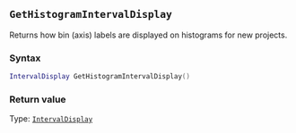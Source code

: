 ::: {.minipage data-latex="{\textwidth}"}
## `GetHistogramIntervalDisplay`

Returns how bin (axis) labels are displayed on histograms\index{graphs!histograms} for new projects.

### Syntax {-}

``` .lua
IntervalDisplay GetHistogramIntervalDisplay()
```

### Return value {-}

Type: [`IntervalDisplay`](#intervaldisplay)
:::
